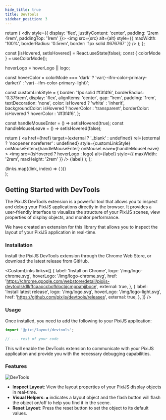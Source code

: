 ```yaml
---
hide_title: true
title: DevTools
sidebar_position: 3
---
```


  return (
    <div style={{ display: 'flex', justifyContent: 'center', padding: '2rem 4rem', paddingTop: '1rem' }}>
      <img src={src} alt={alt} style={{ maxWidth: '100%', borderRadius: '0.5rem', border: '1px solid #676767' }} />
    </div>
  );
};

  const [isHovered, setIsHovered] = React.useState(false);
  const { colorMode } = useColorMode();

  hoverLogo = hoverLogo || logo;

  const hoverColor = colorMode === 'dark' ? 'var(--ifm-color-primary-darker)' : 'var(--ifm-color-primary-light)';

  const customLinkStyle = {
    border: '1px solid #f3f4f6',
    borderRadius: '0.375rem',
    display: 'flex',
    alignItems: 'center',
    gap: '1rem',
    padding: '1rem',
    textDecoration: 'none',
    color: isHovered ? 'white' : 'inherit',
    backgroundColor: isHovered ? hoverColor : 'transparent',
    borderColor: isHovered ? hoverColor : '#f3f4f6',
  };

  const handleMouseEnter = () => setIsHovered(true);
  const handleMouseLeave = () => setIsHovered(false);

  return (
    <a
      href={href}
      target={external ? '_blank' : undefined}
      rel={external ? 'noopener noreferrer' : undefined}
      style={customLinkStyle}
      onMouseEnter={handleMouseEnter}
      onMouseLeave={handleMouseLeave}
    >
      <img
        src={isHovered ? hoverLogo : logo}
        alt={label}
        style={{ maxWidth: '2rem', maxHeight: '2rem' }}
      />
      {label}
    </a>
  );
};

  <div style={{ display: 'flex', flexDirection: 'column', gap: '1rem', justifyContent: 'center' }}>
    {links.map((link, index) => (
      <CustomLink key={index} {...link} />
    ))}
  </div>
);

## Getting Started with DevTools

The PixiJS DevTools extension is a powerful tool that allows you to inspect and debug your PixiJS applications directly in the browser. It provides a user-friendly interface to visualize the structure of your PixiJS scenes, view properties of display objects, and monitor performance.

We have created an extension for this library that allows you to inspect the layout of your PixiJS application in real-time.

### Installation
Install the PixiJS DevTools extension through the Chrome Web Store, or download the latest release from GitHub.

<CustomLinks links={[
  {
    label: 'Install on Chrome',
    logo: '/img/logo-chrome.svg',
    hoverLogo: '/img/logo-chrome.svg',
    href: 'https://chrome.google.com/webstore/detail/pixijs-devtools/dlkffcaaoccbofklocbjcmppahjjboce',
    external: true,
  },
  {
    label: 'Install latest release',
    logo: '/img/logo.svg',
    hoverLogo: '/img/logo-light.svg',
    href: 'https://github.com/pixijs/devtools/releases',
    external: true,
  },
]} />

### Usage
Once installed, you need to add the following to your PixiJS application:

```ts
import '@pixi/layout/devtools';

// ... rest of your code
```

This will enable the DevTools extension to communicate with your PixiJS application and provide you with the necessary debugging capabilities.

### Features

<Img src="/img/devtool.png" alt="DevTools" />

- **Inspect Layout**: View the layout properties of your PixiJS display objects in real-time.
- **Visual Helpers**: `⬥` indicates a layout object and the flash button will flash the object on/off to help you find it in the scene.
- **Reset Layout**: Press the reset button to set the object to its default values.
